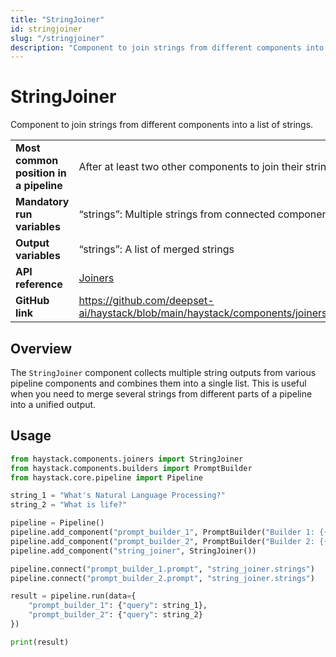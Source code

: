 ```yaml
---
title: "StringJoiner"
id: stringjoiner
slug: "/stringjoiner"
description: "Component to join strings from different components into a list of strings."
---
```


# StringJoiner

Component to join strings from different components into a list of strings.

|  |  |
| --- | --- |
| **Most common position in a pipeline** | After at least two other components to join their strings                                       |
| **Mandatory run variables**            | “strings”: Multiple strings from connected components.                                          |
| **Output variables**                   | “strings”: A list of merged strings                                                             |
| **API reference**                      | [Joiners](/reference/joiners-api)                                                                      |
| **GitHub link**                        | https://github.com/deepset-ai/haystack/blob/main/haystack/components/joiners/string_joiner.py |

## Overview

The `StringJoiner` component collects multiple string outputs from various pipeline components and combines them into a single list. This is useful when you need to merge several strings from different parts of a pipeline into a unified output.

## Usage

```python
from haystack.components.joiners import StringJoiner
from haystack.components.builders import PromptBuilder
from haystack.core.pipeline import Pipeline

string_1 = "What's Natural Language Processing?"
string_2 = "What is life?"

pipeline = Pipeline()
pipeline.add_component("prompt_builder_1", PromptBuilder("Builder 1: {{query}}"))
pipeline.add_component("prompt_builder_2", PromptBuilder("Builder 2: {{query}}"))
pipeline.add_component("string_joiner", StringJoiner())

pipeline.connect("prompt_builder_1.prompt", "string_joiner.strings")
pipeline.connect("prompt_builder_2.prompt", "string_joiner.strings")

result = pipeline.run(data={
    "prompt_builder_1": {"query": string_1}, 
    "prompt_builder_2": {"query": string_2}
})

print(result)
```